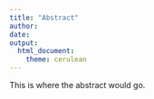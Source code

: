 ```yaml
---
title: "Abstract"
author: 
date: 
output: 
  html_document: 
    theme: cerulean
---
```


This is where the abstract would go. 